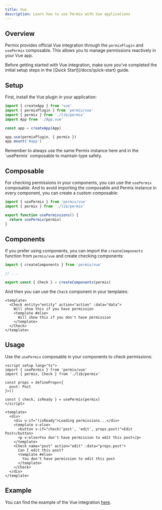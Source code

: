 ```yaml
---
title: Vue
description: Learn how to use Permix with Vue applications
---
```


## Overview

Permix provides official Vue integration through the `permixPlugin` and `usePermix` composable. This allows you to manage permissions reactively in your Vue app.

<Callout>
Before getting started with Vue integration, make sure you've completed the initial setup steps in the [Quick Start](/docs/quick-start) guide.
</Callout>

<Steps>

<Step>

## Setup

First, install the Vue plugin in your application:

```ts title="main.ts"
import { createApp } from 'vue'
import { permixPlugin } from 'permix/vue'
import { permix } from './lib/permix'
import App from './App.vue'

const app = createApp(App)

app.use(permixPlugin, { permix })
app.mount('#app')
```

<Callout>
Remember to always use the same Permix instance here and in the `usePermix` composable to maintain type safety.
</Callout>

</Step>

<Step>

## Composable

For checking permissions in your components, you can use the `usePermix` composable. And to avoid importing the composable and Permix instance in every component, you can create a custom composable:

```ts title="composables/use-permissions.ts"
import { usePermix } from 'permix/vue'
import { permix } from './lib/permix'

export function usePermissions() {
  return usePermix(permix)
}
```

</Step>

<Step>

## Components

If you prefer using components, you can import the `createComponents` function from `permix/vue` and create checking components:

```ts title="lib/permix.ts"
import { createComponents } from 'permix/vue'

// ...

export const { Check } = createComponents(permix)
```

And then you can use the `Check` component in your templates:

```vue title="page.vue"
<template>
  <Check entity="entity" action="action" :data="data">
    Will show this if you have permission
    <template #else>
      Will show this if you don't have permission
    </template>
  </Check>
</template>
```

</Step>

<Step>

## Usage

Use the `usePermix` composable in your components to check permissions:

```vue title="page.vue"
<script setup lang="ts">
import { usePermix } from 'permix/vue'
import { permix, Check } from './lib/permix'

const props = defineProps<{
  post: Post
}>()

const { check, isReady } = usePermix(permix)
</script>

<template>
  <div>
    <div v-if="!isReady">Loading permissions...</div>
    <template v-else>
      <button v-if="check('post', 'edit', props.post)">Edit Post</button>
      <p v-else>You don't have permission to edit this post</p>
    </template>
    <Check name="post" action="edit" :data="props.post">
      Can I edit this post?
      <template #else>
        You don't have permission to edit this post
      </template>
    </Check>
  </div>
</template>
```

</Step>

<Step>

## Example

You can find the example of the Vue integration [here](https://github.com/letstri/permix/tree/main/examples/vue-vite).

</Step>

</Steps>

